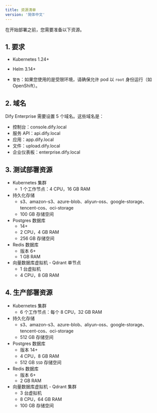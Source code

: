 ```yaml
---
title: 资源清单
version: '简体中文'
---
```


在开始部署之前，您需要准备以下资源。

## 1. 要求
- Kubernetes 1.24+
- Helm 3.14+

- `警告`：如果您使用的是受限环境，请确保允许 pod 以 `root` 身份运行（如 OpenShift）。

## 2. 域名
Dify Enterprise 需要设置 5 个域名。这些域名是：
- 控制台：console.dify.local
- 服务 API：api.dify.local
- 应用：app.dify.local
- 文件：upload.dify.local
- 企业仪表板：enterprise.dify.local

## 3. 测试部署资源
- Kubernetes 集群
    - 1 个工作节点：4 CPU，16 GB RAM
- 持久化存储
    - s3、amazon-s3、azure-blob、aliyun-oss、google-storage、tencent-cos、oci-storage
    - 100 GB 存储空间
- Postgres 数据库
    -  14+
    - 2 CPU，4 GB RAM
    - 256 GB 存储空间
- Redis 数据库
    - 版本 6+
    - 1 GB RAM
- 向量数据库虚拟机 - Qdrant 单节点
    - 1 台虚拟机
    - 4 CPU，8 GB RAM

## 4. 生产部署资源
- Kubernetes 集群
    - 6 个工作节点：每个 8 CPU，32 GB RAM
- 持久化存储
    - s3、amazon-s3、azure-blob、aliyun-oss、google-storage、tencent-cos、oci-storage
    - 512 GB 存储空间
- Postgres 数据库
    - 版本 14+
    - 4 CPU，8 GB RAM
    - 512 GB `SSD` 存储空间
- Redis 数据库
    - 版本 6+
    - 2 GB RAM
- 向量数据库虚拟机 - Qdrant 集群
    - 3 台虚拟机
    - 8 CPU，64 GB RAM
    - 100 GB 存储空间
